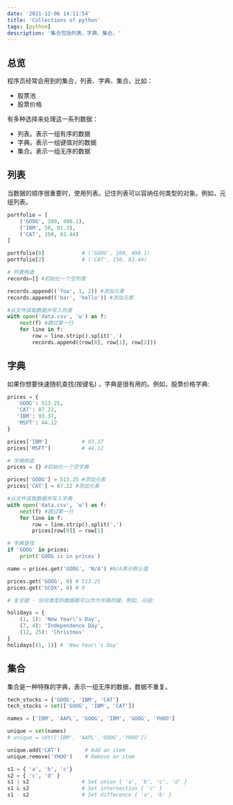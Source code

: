 ```yaml
---
date: '2021-12-06 14:11:54'
title: 'Collections of python'
tags: [python]
description: '集合包括列表、字典、集合。'
---
```


## 总览

程序员经常会用到的集合，列表、字典、集合。比如：

- 股票池
- 股票价格

有多种选择来处理这一系列数据：

- 列表。表示一组有序的数据
- 字典。表示一组键值对的数据
- 集合。表示一组无序的数据

## 列表

当数据的顺序很重要时，使用列表。记住列表可以容纳任何类型的对象。例如，元组列表。

```python
portfolio = [
    ('GOOG', 100, 490.1),
    ('IBM', 50, 91.3),
    ('CAT', 150, 83.44)
]

portfolio[0]            # ('GOOG', 100, 490.1)
portfolio[2]            # ('CAT', 150, 83.44)

# 列表构造
records=[] #初始化一个空列表

records.append(('foo', 1, 2)) #添加元素
records.append(('bar', 'hello')) #添加元素

#从文件读取数据并写入列表
with open('data.csv', 'w') as f:
    next(f) #跳过第一行
    for line in f:
        row = line.strip().split(',')
        records.append((row[0], row[1], row[2]))
```

## 字典

如果你想要快速随机查找(按键名) ，字典是很有用的。例如，股票价格字典:

```python
prices = {
   'GOOG': 513.25,
   'CAT': 87.22,
   'IBM': 93.37,
   'MSFT': 44.12
}

prices['IBM']           # 93.37
prices['MSFT']          # 44.12

# 字典构造
prices = {} #初始化一个空字典

prices['GOOG'] = 513.25 #添加元素
prices['CAT'] = 87.22 #添加元素

#从文件读取数据并写入字典
with open('data.csv', 'w') as f:
    next(f) #跳过第一行
    for line in f:
        row = line.strip().split(',')
        prices[row[0]] = row[1]

# 字典查找
if 'GOOG' in prices:
    print('GOOG is in prices')

name = prices.get('GOOG', 'N/A') #N/A表示默认值

prices.get('GOOG', 0) # 513.25
prices.get('SCOX', 0) # 0

# 复合键 - 任何类型的数据都可以作为字典的键。例如，元组:

holidays = {
    (1, 1): 'New Year\'s Day',
    (7, 4): 'Independence Day',
    (12, 25): 'Christmas'
}
holidays[(1, 1)] # 'New Year\'s Day'
```

## 集合

集合是一种特殊的字典，表示一组无序的数据，数据不重复。

```python
tech_stocks = {'GOOG', 'IBM', 'CAT'}
tech_stocks = set(['GOOG', 'IBM', 'CAT'])

names = ['IBM', 'AAPL', 'GOOG', 'IBM', 'GOOG', 'YHOO']

unique = set(names)
# unique = set(['IBM', 'AAPL','GOOG','YHOO'])

unique.add('CAT')        # Add an item
unique.remove('YHOO')    # Remove an item

s1 = { 'a', 'b', 'c'}
s2 = { 'c', 'd' }
s1 | s2                 # Set union { 'a', 'b', 'c', 'd' }
s1 & s2                 # Set intersection { 'c' }
s1 - s2                 # Set difference { 'a', 'b' }

```
